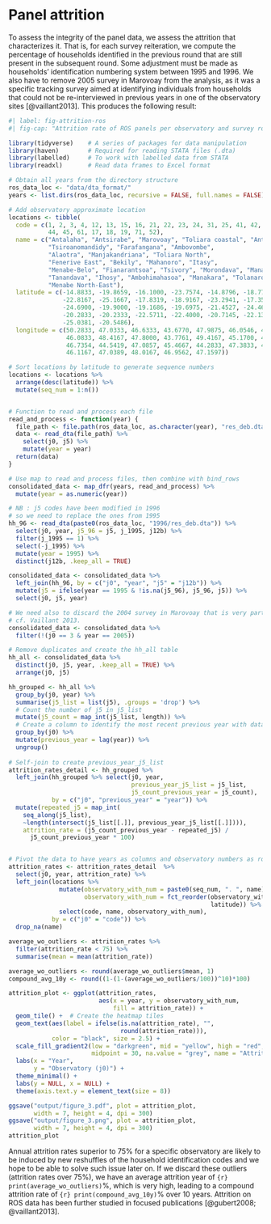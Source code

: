 # Panel attrition

To assess the integrity of the panel data, we assess the attrition that characterizes it. That is, for each survey reiteration, we compute the percentage of households identified in the previous round that are still present in the subsequent round. Some adjustment must be made as households' identification numbering system between 1995 and 1996. We also have to remove 2005 survey in Marovoay from the analysis, as it was a specific tracking survey aimed at identifying individuals from households that could not be re-interviewed in previous years in one of the observatory sites [@vaillant2013]. This produces the following result:

```r
#| label: fig-attrition-ros
#| fig-cap: "Attrition rate of ROS panels per observatory and survey round"

library(tidyverse)    # A series of packages for data manipulation
library(haven)        # Required for reading STATA files (.dta)
library(labelled)     # To work with labelled data from STATA
library(readxl)       # Read data frames to Excel format

# Obtain all years from the directory structure
ros_data_loc <- "data/dta_format/"
years <- list.dirs(ros_data_loc, recursive = FALSE, full.names = FALSE)

# Add observatory approximate location
locations <- tibble(
  code = c(1, 2, 3, 4, 12, 13, 15, 16, 21, 22, 23, 24, 31, 25, 41, 42, 43, 51, 
           44, 45, 61, 17, 18, 19, 71, 52),
  name = c("Antalaha", "Antsirabe", "Marovoay", "Toliara coastal", "Antsohihy", 
           "Tsiroanomandidy", "Farafangana", "Ambovombe", 
           "Alaotra", "Manjakandriana", "Toliara North", 
           "Fenerive East", "Bekily", "Mahanoro", "Itasy", 
           "Menabe-Belo", "Fianarantsoa", "Tsivory", "Morondava", "Manandriana", 
           "Tanandava", "Ihosy", "Ambohimahasoa", "Manakara", "Tolanaro", 
           "Menabe North-East"),
  latitude = c(-14.8833, -19.8659, -16.1000, -23.7574, -14.8796, -18.7713, 
               -22.8167, -25.1667, -17.8319, -18.9167, -23.2941, -17.3500, 
               -24.6900, -19.9000, -19.1686, -19.6975, -21.4527, -24.4667, 
               -20.2833, -20.2333, -22.5711, -22.4000, -20.7145, -22.1333, 
               -25.0381, -20.5486),
  longitude = c(50.2833, 47.0333, 46.6333, 43.6770, 47.9875, 46.0546, 47.8333, 
                46.0833, 48.4167, 47.8000, 43.7761, 49.4167, 45.1700, 48.8000,
                46.7354, 44.5419, 47.0857, 45.4667, 44.2833, 47.3833, 45.0439, 
                46.1167, 47.0389, 48.0167, 46.9562, 47.1597))

# Sort locations by latitude to generate sequence numbers
locations <- locations %>%
  arrange(desc(latitude)) %>%
  mutate(seq_num = 1:n())


# Function to read and process each file
read_and_process <- function(year) {
  file_path <- file.path(ros_data_loc, as.character(year), "res_deb.dta")
  data <- read_dta(file_path) %>%
    select(j0, j5) %>%
    mutate(year = year)
  return(data)
}

# Use map to read and process files, then combine with bind_rows
consolidated_data <- map_dfr(years, read_and_process) %>%
  mutate(year = as.numeric(year))

# NB : j5 codes have been modified in 1996
# so we need to replace the ones from 1995
hh_96 <- read_dta(paste0(ros_data_loc, "1996/res_deb.dta")) %>%
  select(j0, year, j5_96 = j5, j_1995, j12b) %>%
  filter(j_1995 == 1) %>%
  select(-j_1995) %>%
  mutate(year = 1995) %>%
  distinct(j12b, .keep_all = TRUE)

consolidated_data <- consolidated_data %>%
  left_join(hh_96, by = c("j0", "year", "j5" = "j12b")) %>%
  mutate(j5 = ifelse(year == 1995 & !is.na(j5_96), j5_96, j5)) %>%
  select(j0, j5, year)

# We need also to discard the 2004 survey in Marovoay that is very particular
# cf. Vaillant 2013.
consolidated_data <- consolidated_data %>%
  filter(!(j0 == 3 & year == 2005))

# Remove duplicates and create the hh_all table
hh_all <- consolidated_data %>%
  distinct(j0, j5, year, .keep_all = TRUE) %>%
  arrange(j0, j5)

hh_grouped <- hh_all %>%
  group_by(j0, year) %>%
  summarise(j5_list = list(j5), .groups = 'drop') %>%
  # Count the number of j5 in j5_list
  mutate(j5_count = map_int(j5_list, length)) %>%
  # Create a column to identify the most recent previous year with data for the same observatory
  group_by(j0) %>%
  mutate(previous_year = lag(year)) %>%
  ungroup()
  
# Self-join to create previous_year_j5_list
attrition_rates_detail <- hh_grouped %>%
  left_join(hh_grouped %>% select(j0, year, 
                                  previous_year_j5_list = j5_list,
                                  j5_count_previous_year = j5_count), 
            by = c("j0", "previous_year" = "year")) %>%
  mutate(repeated_j5 = map_int(
    seq_along(j5_list), 
    ~length(intersect(j5_list[[.]], previous_year_j5_list[[.]]))),
    attrition_rate = (j5_count_previous_year - repeated_j5) /
      j5_count_previous_year * 100)


# Pivot the data to have years as columns and observatory numbers as rows
attrition_rates <- attrition_rates_detail  %>%
  select(j0, year, attrition_rate) %>%
  left_join(locations %>%
              mutate(observatory_with_num = paste0(seq_num, ". ", name),
                     observatory_with_num = fct_reorder(observatory_with_num, 
                                                        latitude)) %>%
              select(code, name, observatory_with_num), 
            by = c("j0" = "code")) %>%
  drop_na(name)

average_wo_outliers <- attrition_rates %>%
  filter(attrition_rate < 75) %>%
  summarise(mean = mean(attrition_rate))

average_wo_outliers <- round(average_wo_outliers$mean, 1)
compound_avg_10y <- round((1-(1-(average_wo_outliers/100))^10)*100) 

attrition_plot <- ggplot(attrition_rates, 
                         aes(x = year, y = observatory_with_num, 
                             fill = attrition_rate)) +
  geom_tile() +  # Create the heatmap tiles
  geom_text(aes(label = ifelse(is.na(attrition_rate), "", 
                               round(attrition_rate))), 
            color = "black", size = 2.5) +
  scale_fill_gradient2(low = "darkgreen", mid = "yellow", high = "red", 
                       midpoint = 30, na.value = "grey", name = "Attrition Rate (%)") +
  labs(x = "Year",
       y = "Observatory (j0)") +
  theme_minimal() +
  labs(y = NULL, x = NULL) +
  theme(axis.text.y = element_text(size = 8)) 

ggsave("output/figure_3.pdf", plot = attrition_plot, 
       width = 7, height = 4, dpi = 300)
ggsave("output/figure_3.png", plot = attrition_plot, 
       width = 7, height = 4, dpi = 300)
attrition_plot
```

Annual attrition rates superior to 75% for a specific observatory are likely to be induced by new reshuffles of the household identification codes and we hope to be able to solve such issue later on. If we discard these outliers (attrition rates over 75%), we have an average attrition year of `{r} print(average_wo_outliers)`%, which is very high, leading to a compound attrition rate of `{r} print(compound_avg_10y)`% over 10 years. Attrition on ROS data has been further studied in focused publications [@gubert2008; @vaillant2013].